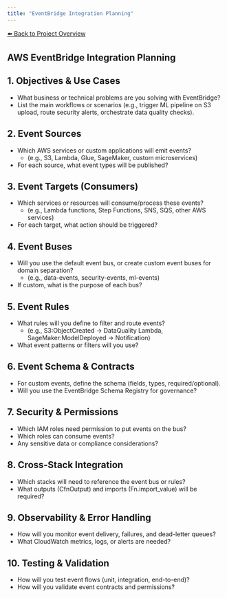 ```yaml
---
title: "EventBridge Integration Planning"
---
```


[⬅️ Back to Project Overview](/)

<section style={{border:'1px solid #a5b4fc', borderRadius:'10px', margin:'1.5em 0', boxShadow:'0 2px 8px #222', padding:'1.5em', background:'#111', color:'#fff'}}>
<h1 style={{color:'#a5b4fc', marginTop:0, fontSize:'2em'}}>AWS EventBridge Integration Planning</h1>

## 1. Objectives & Use Cases
- What business or technical problems are you solving with EventBridge?
- List the main workflows or scenarios (e.g., trigger ML pipeline on S3 upload, route security alerts, orchestrate data quality checks).

## 2. Event Sources
- Which AWS services or custom applications will emit events?
  - (e.g., S3, Lambda, Glue, SageMaker, custom microservices)
- For each source, what event types will be published?

## 3. Event Targets (Consumers)
- Which services or resources will consume/process these events?
  - (e.g., Lambda functions, Step Functions, SNS, SQS, other AWS services)
- For each target, what action should be triggered?

## 4. Event Buses
- Will you use the default event bus, or create custom event buses for domain separation?
  - (e.g., data-events, security-events, ml-events)
- If custom, what is the purpose of each bus?

## 5. Event Rules
- What rules will you define to filter and route events?
  - (e.g., S3:ObjectCreated → DataQuality Lambda, SageMaker:ModelDeployed → Notification)
- What event patterns or filters will you use?

## 6. Event Schema & Contracts
- For custom events, define the schema (fields, types, required/optional).
- Will you use the EventBridge Schema Registry for governance?

## 7. Security & Permissions
- Which IAM roles need permission to put events on the bus?
- Which roles can consume events?
- Any sensitive data or compliance considerations?

## 8. Cross-Stack Integration
- Which stacks will need to reference the event bus or rules?
- What outputs (CfnOutput) and imports (Fn.import_value) will be required?

## 9. Observability & Error Handling
- How will you monitor event delivery, failures, and dead-letter queues?
- What CloudWatch metrics, logs, or alerts are needed?

## 10. Testing & Validation
- How will you test event flows (unit, integration, end-to-end)?
- How will you validate event contracts and permissions?

</section>
